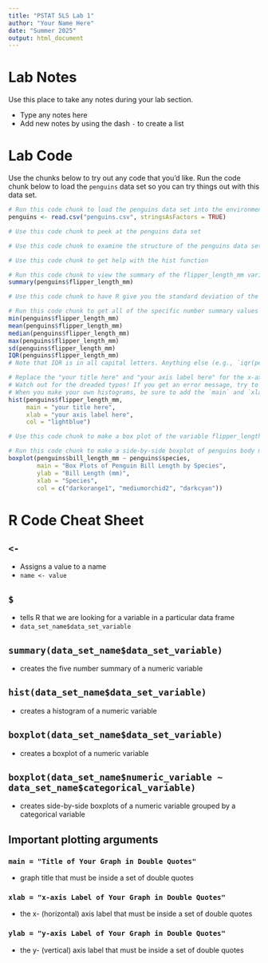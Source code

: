 ```yaml
---
title: "PSTAT 5LS Lab 1"
author: "Your Name Here"
date: "Summer 2025"
output: html_document 
---
```


# Lab Notes

Use this place to take any notes during your lab section.

- Type any notes here
- Add new notes by using the dash `-` to create a list

# Lab Code

Use the chunks below to try out any code that you'd like. Run the code chunk below to load the `penguins` data set so you can try things out with this data set.

```r
# Run this code chunk to load the penguins data set into the environment
penguins <- read.csv("penguins.csv", stringsAsFactors = TRUE)

```

```r
# Use this code chunk to peek at the penguins data set


```

```r
# Use this code chunk to examine the structure of the penguins data set


```

```r
# Use this code chunk to get help with the hist function


```

```r
# Run this code chunk to view the summary of the flipper_length_mm variable in the penguins data
summary(penguins$flipper_length_mm)

```

```r
# Use this code chunk to have R give you the standard deviation of the flipper_length_mm variable in the penguins data in addition to the other summary statistics (you'll need two lines of code, one for the summary statistics and one for the standard deviation)


```

```r
# Run this code chunk to get all of the specific number summary values
min(penguins$flipper_length_mm)
mean(penguins$flipper_length_mm)
median(penguins$flipper_length_mm)
max(penguins$flipper_length_mm)
sd(penguins$flipper_length_mm)
IQR(penguins$flipper_length_mm)
# Note that IQR is in all capital letters. Anything else (e.g., `iqr(penguins$flipper_length_mm)`) would give you an error

```

```r
# Replace the "your title here" and "your axis label here" for the x-axis (xlab) in the code chunk below and then run this code chunk. 
# Watch out for the dreaded typos! If you get an error message, try to debug it yourself before asking for help!
# When you make your own histograms, be sure to add the `main` and `xlab` labels for better readability 
hist(penguins$flipper_length_mm,
     main = "your title here",
     xlab = "your axis label here",
     col = "lightblue")

```

```r
# Use this code chunk to make a box plot of the variable flipper_length_mm in the penguins data. Don't forget a title using `main` and a y-axis label using `ylab`.


```

```r
# Run this code chunk to make a side-by-side boxplot of penguins body mass by the categorical variable `species`
boxplot(penguins$bill_length_mm ~ penguins$species,
        main = "Box Plots of Penguin Bill Length by Species",
        ylab = "Bill Length (mm)",
        xlab = "Species",
        col = c("darkorange1", "mediumorchid2", "darkcyan"))

```

# R Code Cheat Sheet

## `<-`
- Assigns a value to a name
- `name <- value`

## `$`
- tells R that we are looking for a variable in a particular data frame
- `data_set_name$data_set_variable`

## `summary(data_set_name$data_set_variable)`
- creates the five number summary of a numeric variable

## `hist(data_set_name$data_set_variable)`
- creates a histogram of a numeric variable

## `boxplot(data_set_name$data_set_variable)`
- creates a boxplot of a numeric variable

## `boxplot(data_set_name$numeric_variable ~ data_set_name$categorical_variable)`
- creates side-by-side boxplots of a numeric variable grouped by a categorical variable

## Important plotting arguments

### `main = "Title of Your Graph in Double Quotes"`
- graph title that must be inside a set of double quotes

### `xlab = "x-axis Label of Your Graph in Double Quotes"`
- the x- (horizontal) axis label that must be inside a set of double quotes

### `ylab = "y-axis Label of Your Graph in Double Quotes"`
- the y- (vertical) axis label that must be inside a set of double quotes

